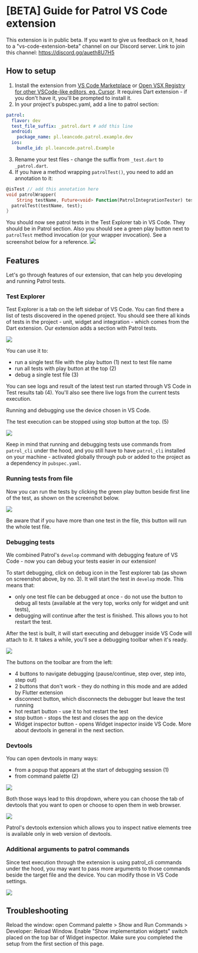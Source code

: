 # \[BETA\] Guide for Patrol VS Code extension

<Warning> This extension is in public beta. If you want to give us feedback on 
it, head to a "vs-code-extension-beta" channel on our Discord server. Link to 
join this channel: https://discord.gg/aueth8U7H5 </Warning>

## How to setup

1. Install the extension from [VS Code Marketplace](https://marketplace.visualstudio.com/items?itemName=LeanCode.patrol-vscode) 
or [Open VSX Registry for other VSCode-like editors, eg. Cursor](https://open-vsx.org/extension/LeanCode/patrol-vscode). 
It requires Dart extension - if you don't have it, you'll be prompted to install it.
2. In your project's pubspec.yaml, add a line to patrol section:
```yaml title=pubspec.yaml
patrol:
  flavor: dev
  test_file_suffix: _patrol.dart # add this line
  android:
    package_name: pl.leancode.patrol.example.dev
  ios:
    bundle_id: pl.leancode.patrol.Example
```
3. Rename your test files - change the suffix from `_test.dart` to `_patrol.dart`.
4. If you have a method wrapping `patrolTest()`, you need to add an annotation to it:
```dart title=patrol_wrapper.dart
@isTest // add this annotation here
void patrolWrapper(
    String testName, Future<void> Function(PatrolIntegrationTester) test) {
  patrolTest(testName, test);
}
```

You should now see patrol tests in the Test Explorer tab in VS Code. They should
 be in Patrol section. Also you should see a green play button next to 
 `patrolTest` method invocation (or your wrapper invocation). See a screenshot below for a reference.
<Image src="/assets/vsc-ext-sample.png"/>

## Features

Let's go through features of our extension, that can help you developing and running Patrol tests.

### Test Explorer

Test Explorer is a tab on the left sidebar of VS Code. You can find there a list 
of tests discovered in the opened project. You should see there all kinds of 
tests in the project - unit, widget and integration - which comes from the Dart 
extension. Our extension adds a section with Patrol tests.

<Image src="/assets/vsc-ext-testexplorer.png"/>

You can use it to:
 - run a single test file with the play button (1) next to test file name
 - run all tests with play button at the top (2)
 - debug a single test file (3)

You can see logs and result of the latest test run started through VS Code in 
Test results tab (4). You'll also see there live logs from the current tests execution.

Running and debugging use the device chosen in VS Code. 

The test execution can be stopped using stop button at the top. (5)

<Image src="/assets/vsc-ext-stop-button.png"/>

Keep in mind that running and debugging tests use commands from `patrol_cli` under 
the hood, and you still have to have `patrol_cli` installed on your machine - activated 
globally through pub or added to the project as a dependency in `pubspec.yaml`.

### Running tests from file

Now you can run the tests by clicking the green play button beside first line of the test, as shown on the screenshot below.

<Image src="/assets/vsc-ext-green-play-button.png"/>

Be aware that if you have more than one test in the file, this button will run the whole test file.

### Debugging tests

We combined Patrol's `develop` command with debugging feature of VS Code - now
 you can debug your tests easier in our extension!

To start debugging, click on debug icon in the Test explorer tab (as shown on
 screenshot above, by no. 3). It will start the test in `develop` mode. This
 means that: 
 - only one test file can be debugged at once - do not use the button
 to debug all tests (available at the very top, works only for widget and unit 
 tests),
 - debugging will continue after the test is finished. This allows you to 
 hot restart the test.

After the test is built, it will start executing and debugger inside VS Code
 will attach to it. It takes a while, you'll see a debugging toolbar when it's ready.

<Image src="/assets/vsc-ext-debugging-toolbar.png"/>

The buttons on the toolbar are from the left:
- 4 buttons to navigate debugging (pause/continue, step over, step into, step out)
- 2 buttons that don't work - they do nothing in this mode and are added by Flutter extension
- disconnect button, which disconnects the debugger but leave the test running
- hot restart button - use it to hot restart the test
- stop button - stops the test and closes the app on the device
- Widget inspector button - opens Widget inspector inside VS Code. More about 
  devtools in general in the next section.

### Devtools

You can open devtools in many ways: 
- from a popup that appears at the start of debugging session (1)
- from command palette (2)

<Image src="/assets/vsc-ext-devtools.png"/>

Both those ways lead to this dropdown, where you can choose the tab of devtools
 that you want to open or choose to open them in web browser.

<Image src="/assets/vsc-ext-devtools-dropdown.png"/>

<Info>Patrol's devtools extension which allows you to inspect native elements
 tree is available only in web version of devtools. </Info>

### Additional arguments to patrol commands

Since test execution through the extension is using patrol_cli commands under the hood,
you may want to pass more arguments to those commands beside the target file and the device.
You can modify those in VS Code settings.

<Image src="/assets/vsc-ext-additional-args.png"/>

## Troubleshooting

<Accordion title="I created new test but it doesn't appear in test explorer">
  Reload the window: open Command palette > Show and Run Commands > Developer: Reload Window.
</Accordion>

<Accordion title="I don't see any widgets in Widget inspector">
  Enable "Show implementation widgets" switch placed on the top bar of Widget inspector.
</Accordion>

<Accordion title="I have many patrol tests, but none of them are shown in test explorer">
  Make sure you completed the setup from the first section of this page.
</Accordion>
